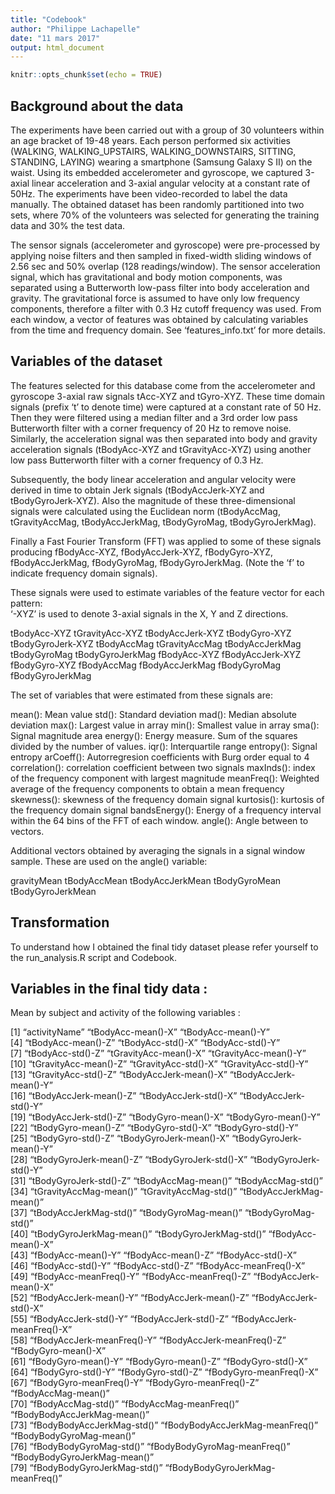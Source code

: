 ```yaml
---
title: "Codebook"
author: "Philippe Lachapelle"
date: "11 mars 2017"
output: html_document
---
```


```r
knitr::opts_chunk$set(echo = TRUE)
```

## Background about the data
The experiments have been carried out with a group of 30 volunteers within an age bracket of 19-48 years. Each person performed six activities (WALKING, WALKING_UPSTAIRS, WALKING_DOWNSTAIRS, SITTING, STANDING, LAYING) wearing a smartphone (Samsung Galaxy S II) on the waist. Using its embedded accelerometer and gyroscope, we captured 3-axial linear acceleration and 3-axial angular velocity at a constant rate of 50Hz. The experiments have been video-recorded to label the data manually. The obtained dataset has been randomly partitioned into two sets, where 70% of the volunteers was selected for generating the training data and 30% the test data. 

The sensor signals (accelerometer and gyroscope) were pre-processed by applying noise filters and then sampled in fixed-width sliding windows of 2.56 sec and 50% overlap (128 readings/window). The sensor acceleration signal, which has gravitational and body motion components, was separated using a Butterworth low-pass filter into body acceleration and gravity. The gravitational force is assumed to have only low frequency components, therefore a filter with 0.3 Hz cutoff frequency was used. From each window, a vector of features was obtained by calculating variables from the time and frequency domain. See 'features_info.txt' for more details. 

## Variables of the dataset

The features selected for this database come from the accelerometer and gyroscope 3-axial raw signals tAcc-XYZ and tGyro-XYZ. These time domain signals (prefix 't' to denote time) were captured at a constant rate of 50 Hz. Then they were filtered using a median filter and a 3rd order low pass Butterworth filter with a corner frequency of 20 Hz to remove noise. Similarly, the acceleration signal was then separated into body and gravity acceleration signals (tBodyAcc-XYZ and tGravityAcc-XYZ) using another low pass Butterworth filter with a corner frequency of 0.3 Hz. 

Subsequently, the body linear acceleration and angular velocity were derived in time to obtain Jerk signals (tBodyAccJerk-XYZ and tBodyGyroJerk-XYZ). Also the magnitude of these three-dimensional signals were calculated using the Euclidean norm (tBodyAccMag, tGravityAccMag, tBodyAccJerkMag, tBodyGyroMag, tBodyGyroJerkMag). 

Finally a Fast Fourier Transform (FFT) was applied to some of these signals producing fBodyAcc-XYZ, fBodyAccJerk-XYZ, fBodyGyro-XYZ, fBodyAccJerkMag, fBodyGyroMag, fBodyGyroJerkMag. (Note the 'f' to indicate frequency domain signals). 

These signals were used to estimate variables of the feature vector for each pattern:  
'-XYZ' is used to denote 3-axial signals in the X, Y and Z directions.

tBodyAcc-XYZ
tGravityAcc-XYZ
tBodyAccJerk-XYZ
tBodyGyro-XYZ
tBodyGyroJerk-XYZ
tBodyAccMag
tGravityAccMag
tBodyAccJerkMag
tBodyGyroMag
tBodyGyroJerkMag
fBodyAcc-XYZ
fBodyAccJerk-XYZ
fBodyGyro-XYZ
fBodyAccMag
fBodyAccJerkMag
fBodyGyroMag
fBodyGyroJerkMag

The set of variables that were estimated from these signals are: 

mean(): Mean value
std(): Standard deviation
mad(): Median absolute deviation 
max(): Largest value in array
min(): Smallest value in array
sma(): Signal magnitude area
energy(): Energy measure. Sum of the squares divided by the number of values. 
iqr(): Interquartile range 
entropy(): Signal entropy
arCoeff(): Autorregresion coefficients with Burg order equal to 4
correlation(): correlation coefficient between two signals
maxInds(): index of the frequency component with largest magnitude
meanFreq(): Weighted average of the frequency components to obtain a mean frequency
skewness(): skewness of the frequency domain signal 
kurtosis(): kurtosis of the frequency domain signal 
bandsEnergy(): Energy of a frequency interval within the 64 bins of the FFT of each window.
angle(): Angle between to vectors.

Additional vectors obtained by averaging the signals in a signal window sample. These are used on the angle() variable:

gravityMean
tBodyAccMean
tBodyAccJerkMean
tBodyGyroMean
tBodyGyroJerkMean

## Transformation
To understand how I obtained the final tidy dataset please refer yourself to the run_analysis.R script and Codebook.

## Variables in the final tidy data :
Mean by subject and activity of the following variables : 

[1] "activityName"                    "tBodyAcc-mean()-X"               "tBodyAcc-mean()-Y"              
[4] "tBodyAcc-mean()-Z"               "tBodyAcc-std()-X"                "tBodyAcc-std()-Y"               
[7] "tBodyAcc-std()-Z"                "tGravityAcc-mean()-X"            "tGravityAcc-mean()-Y"           
[10] "tGravityAcc-mean()-Z"            "tGravityAcc-std()-X"             "tGravityAcc-std()-Y"            
[13] "tGravityAcc-std()-Z"             "tBodyAccJerk-mean()-X"           "tBodyAccJerk-mean()-Y"          
[16] "tBodyAccJerk-mean()-Z"           "tBodyAccJerk-std()-X"            "tBodyAccJerk-std()-Y"           
[19] "tBodyAccJerk-std()-Z"            "tBodyGyro-mean()-X"              "tBodyGyro-mean()-Y"             
[22] "tBodyGyro-mean()-Z"              "tBodyGyro-std()-X"               "tBodyGyro-std()-Y"              
[25] "tBodyGyro-std()-Z"               "tBodyGyroJerk-mean()-X"          "tBodyGyroJerk-mean()-Y"         
[28] "tBodyGyroJerk-mean()-Z"          "tBodyGyroJerk-std()-X"           "tBodyGyroJerk-std()-Y"          
[31] "tBodyGyroJerk-std()-Z"           "tBodyAccMag-mean()"              "tBodyAccMag-std()"              
[34] "tGravityAccMag-mean()"           "tGravityAccMag-std()"            "tBodyAccJerkMag-mean()"         
[37] "tBodyAccJerkMag-std()"           "tBodyGyroMag-mean()"             "tBodyGyroMag-std()"             
[40] "tBodyGyroJerkMag-mean()"         "tBodyGyroJerkMag-std()"          "fBodyAcc-mean()-X"              
[43] "fBodyAcc-mean()-Y"               "fBodyAcc-mean()-Z"               "fBodyAcc-std()-X"               
[46] "fBodyAcc-std()-Y"                "fBodyAcc-std()-Z"                "fBodyAcc-meanFreq()-X"          
[49] "fBodyAcc-meanFreq()-Y"           "fBodyAcc-meanFreq()-Z"           "fBodyAccJerk-mean()-X"          
[52] "fBodyAccJerk-mean()-Y"           "fBodyAccJerk-mean()-Z"           "fBodyAccJerk-std()-X"           
[55] "fBodyAccJerk-std()-Y"            "fBodyAccJerk-std()-Z"            "fBodyAccJerk-meanFreq()-X"      
[58] "fBodyAccJerk-meanFreq()-Y"       "fBodyAccJerk-meanFreq()-Z"       "fBodyGyro-mean()-X"             
[61] "fBodyGyro-mean()-Y"              "fBodyGyro-mean()-Z"              "fBodyGyro-std()-X"              
[64] "fBodyGyro-std()-Y"               "fBodyGyro-std()-Z"               "fBodyGyro-meanFreq()-X"         
[67] "fBodyGyro-meanFreq()-Y"          "fBodyGyro-meanFreq()-Z"          "fBodyAccMag-mean()"             
[70] "fBodyAccMag-std()"               "fBodyAccMag-meanFreq()"          "fBodyBodyAccJerkMag-mean()"     
[73] "fBodyBodyAccJerkMag-std()"       "fBodyBodyAccJerkMag-meanFreq()"  "fBodyBodyGyroMag-mean()"        
[76] "fBodyBodyGyroMag-std()"          "fBodyBodyGyroMag-meanFreq()"     "fBodyBodyGyroJerkMag-mean()"    
[79] "fBodyBodyGyroJerkMag-std()"      "fBodyBodyGyroJerkMag-meanFreq()"

